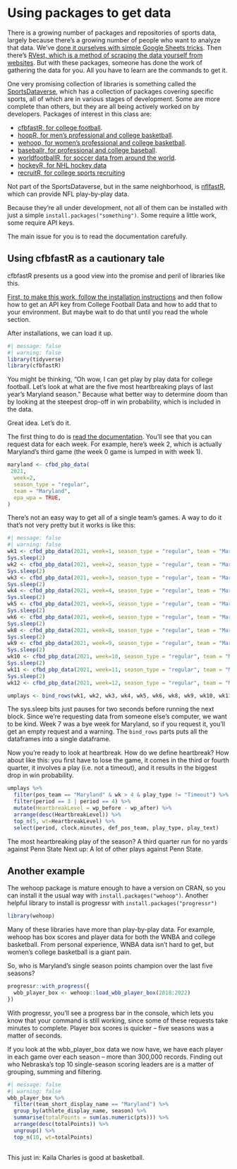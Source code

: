 # Using packages to get data

There is a growing number of packages and repositories of sports data, largely because there's a growing number of people who want to analyze that data. We've [done it ourselves with simple Google Sheets tricks](https://dwillis.github.io/sports/data-structures-and-types.html#a-simple-way-to-get-data). Then there's [RVest, which is a method of scraping the data yourself from websites](https://dwillis.github.io/sports/intro-to-rvest.html). But with these packages, someone has done the work of gathering the data for you. All you have to learn are the commands to get it.

One very promising collection of libraries is something called the [SportsDataverse](https://sportsdataverse.org/), which has a collection of packages covering specific sports, all of which are in various stages of development. Some are more complete than others, but they are all being actively worked on by developers. Packages of interest in this class are: 

* [cfbfastR, for college football](https://cfbfastr.sportsdataverse.org/).
* [hoopR, for men's professional and college basketball](https://hoopr.sportsdataverse.org/).
* [wehoop, for women's professional and college basketball](https://wehoop.sportsdataverse.org/).
* [baseballr, for professional and college baseball](https://billpetti.github.io/baseballr/).
* [worldfootballR, for soccer data from around the world](https://jaseziv.github.io/worldfootballR/).
* [hockeyR, for NHL hockey data](https://hockeyr.netlify.app/)
* [recruitR, for college sports recruiting](https://recruitr.sportsdataverse.org/)

Not part of the SportsDataverse, but in the same neighborhood, is [nflfastR](https://www.nflfastr.com/), which can provide NFL play-by-play data. 

Because they're all under development, not all of them can be installed with just a simple `install.packages("something")`. Some require a little work, some require API keys. 

The main issue for you is to read the documentation carefully. 

## Using cfbfastR as a cautionary tale

cfbfastR presents us a good view into the promise and peril of libraries like this. 

[First, to make this work, follow the installation instructions](https://cfbfastr.sportsdataverse.org/) and then follow how to get an API key from College Football Data and how to add that to your environment. But maybe wait to do that until you read the whole section. 

After installations, we can load it up. 

```r
#| message: false
#| warning: false
library(tidyverse)
library(cfbfastR)
```

You might be thinking, "Oh wow, I can get play by play data for college football. Let's look at what are the five most heartbreaking plays of last year's  Maryland season." Because what better way to determine doom than by looking at the steepest drop-off in win probability, which is included in the data. 

Great idea. Let's do it.

The first thing to do is [read the documentation](https://saiemgilani.github.io/cfbfastR/reference/cfbd_pbp_data.html). You'll see that you can request data for each week. For example, here's week 2, which is actually Maryland's third game (the week 0 game is lumped in with week 1).

```r
maryland <- cfbd_pbp_data(
 2021,
  week=2, 
  season_type = "regular",
  team = "Maryland",
  epa_wpa = TRUE,
)
```

There's not an easy way to get all of a single team's games. A way to do it that's not very pretty but it works is like this:

```r
#| message: false
#| warning: false
wk1 <- cfbd_pbp_data(2021, week=1, season_type = "regular", team = "Maryland", epa_wpa = TRUE)
Sys.sleep(2)
wk2 <- cfbd_pbp_data(2021, week=2, season_type = "regular", team = "Maryland", epa_wpa = TRUE)
Sys.sleep(2)
wk3 <- cfbd_pbp_data(2021, week=3, season_type = "regular", team = "Maryland", epa_wpa = TRUE)
Sys.sleep(2)
wk4 <- cfbd_pbp_data(2021, week=4, season_type = "regular", team = "Maryland", epa_wpa = TRUE)
Sys.sleep(2)
wk5 <- cfbd_pbp_data(2021, week=5, season_type = "regular", team = "Maryland", epa_wpa = TRUE)
Sys.sleep(2)
wk6 <- cfbd_pbp_data(2021, week=6, season_type = "regular", team = "Maryland", epa_wpa = TRUE)
Sys.sleep(2)
wk8 <- cfbd_pbp_data(2021, week=8, season_type = "regular", team = "Maryland", epa_wpa = TRUE)
Sys.sleep(2)
wk9 <- cfbd_pbp_data(2021, week=9, season_type = "regular", team = "Maryland", epa_wpa = TRUE)
Sys.sleep(2)
wk10 <- cfbd_pbp_data(2021, week=10, season_type = "regular", team = "Maryland", epa_wpa = TRUE)
Sys.sleep(2)
wk11 <- cfbd_pbp_data(2021, week=11, season_type = "regular", team = "Maryland", epa_wpa = TRUE)
Sys.sleep(2)
wk12 <- cfbd_pbp_data(2021, week=12, season_type = "regular", team = "Maryland", epa_wpa = TRUE)

umplays <- bind_rows(wk1, wk2, wk3, wk4, wk5, wk6, wk8, wk9, wk10, wk11, wk12)
```

The sys.sleep bits just pauses for two seconds before running the next block. Since we're requesting data from someone else's computer, we want to be kind. Week 7 was a bye week for Maryland, so if you request it, you'll get an empty request and a warning. The `bind_rows` parts puts all the dataframes into a single dataframe.

Now you're ready to look at heartbreak. How do we define heartbreak? How about like this: you first have to lose the game, it comes in the third or fourth quarter, it involves a play (i.e. not a timeout), and it results in the biggest drop in win probability.

```r
umplays %>% 
  filter(pos_team == "Maryland" & wk > 4 & play_type != "Timeout") %>% 
  filter(period == 3 | period == 4) %>% 
  mutate(HeartbreakLevel = wp_before - wp_after) %>% 
  arrange(desc(HeartbreakLevel)) %>% 
  top_n(5, wt=HeartbreakLevel) %>%
  select(period, clock.minutes, def_pos_team, play_type, play_text)
```

The most heartbreaking play of the season? A third quarter run for no yards against Penn State Next up: A lot of other plays against Penn State. 

## Another example

The wehoop package is mature enough to have a version on CRAN, so you can install it the usual way with `install.packages("wehoop")`. Another helpful library to install is progressr with `install.packages("progressr")`

```r
library(wehoop)
```

Many of these libraries have more than play-by-play data. For example, wehoop has box scores and player data for both the WNBA and college basketball. From personal experience, WNBA data isn't hard to get, but women's college basketball is a giant pain. 

So, who is Maryland's single season points champion over the last five seasons? 

```r
progressr::with_progress({
  wbb_player_box <- wehoop::load_wbb_player_box(2018:2022)
})
```

With progressr, you'll see a progress bar in the console, which lets you know that your command is still working, since some of these requests take minutes to complete. Player box scores is quicker -- five seasons was a matter of seconds. 

If you look at the wbb_player_box data we now have, we have each player in each game over each season -- more than 300,000 records. Finding out who Nebraska's top 10 single-season scoring leaders are is a matter of grouping, summing and filtering.

```r
#| message: false
#| warning: false
wbb_player_box %>% 
  filter(team_short_display_name == "Maryland") %>% 
  group_by(athlete_display_name, season) %>% 
  summarise(totalPoints = sum(as.numeric(pts))) %>% 
  arrange(desc(totalPoints)) %>%
  ungroup() %>%
  top_n(10, wt=totalPoints)
  
```

This just in: Kaila Charles is good at basketball.